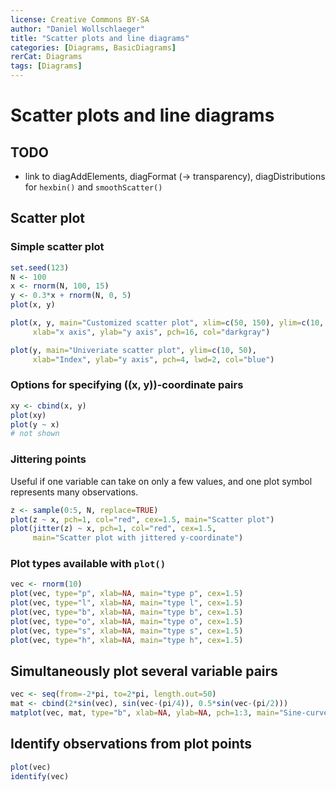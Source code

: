 ---
license: Creative Commons BY-SA
author: "Daniel Wollschlaeger"
title: "Scatter plots and line diagrams"
categories: [Diagrams, BasicDiagrams]
rerCat: Diagrams
tags: [Diagrams]
---

Scatter plots and line diagrams
=========================

TODO
-------------------------

 - link to diagAddElements, diagFormat (-> transparency), diagDistributions for `hexbin()` and `smoothScatter()`

Scatter plot
-------------------------

### Simple scatter plot
    
```{r rerDiagScatter01}
set.seed(123)
N <- 100
x <- rnorm(N, 100, 15)
y <- 0.3*x + rnorm(N, 0, 5)
plot(x, y)
```

```{r rerDiagScatter02}
plot(x, y, main="Customized scatter plot", xlim=c(50, 150), ylim=c(10, 50),
     xlab="x axis", ylab="y axis", pch=16, col="darkgray")
```

```{r rerDiagScatter03}
plot(y, main="Univeriate scatter plot", ylim=c(10, 50),
     xlab="Index", ylab="y axis", pch=4, lwd=2, col="blue")
```

### Options for specifying \((x, y)\)-coordinate pairs

```{r eval=FALSE}
xy <- cbind(x, y)
plot(xy)
plot(y ~ x)
# not shown
```

### Jittering points

Useful if one variable can take on only a few values, and one plot symbol represents many observations.

```{r rerDiagScatter04}
z <- sample(0:5, N, replace=TRUE)
plot(z ~ x, pch=1, col="red", cex=1.5, main="Scatter plot")
plot(jitter(z) ~ x, pch=1, col="red", cex=1.5,
     main="Scatter plot with jittered y-coordinate")
```

### Plot types available with `plot()`

```{r rerDiagScatter05}
vec <- rnorm(10)
plot(vec, type="p", xlab=NA, main="type p", cex=1.5)
plot(vec, type="l", xlab=NA, main="type l", cex=1.5)
plot(vec, type="b", xlab=NA, main="type b", cex=1.5)
plot(vec, type="o", xlab=NA, main="type o", cex=1.5)
plot(vec, type="s", xlab=NA, main="type s", cex=1.5)
plot(vec, type="h", xlab=NA, main="type h", cex=1.5)
```

Simultaneously plot several variable pairs
-------------------------

```{r rerDiagScatter06}
vec <- seq(from=-2*pi, to=2*pi, length.out=50)
mat <- cbind(2*sin(vec), sin(vec-(pi/4)), 0.5*sin(vec-(pi/2)))
matplot(vec, mat, type="b", xlab=NA, ylab=NA, pch=1:3, main="Sine-curves")
```

Identify observations from plot points
-------------------------

```{r eval=FALSE}
plot(vec)
identify(vec)
```
